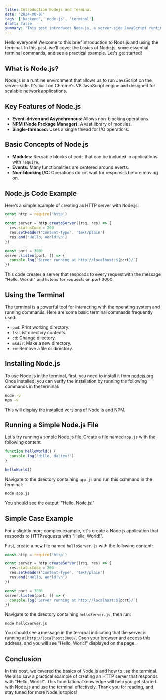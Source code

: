 ```yaml
---
title: Introduction Nodejs and Terminal
date: '2024-08-05'
tags: ['backend', 'node-js', 'terminal']
draft: false
summary: 'This post introduces Node.js, a server-side JavaScript runtime, covering its features, basic concepts, essential terminal commands, and practical examples like creating a simple HTTP server.'
---
```


Hello everyone! Welcome to this brief introduction to Node.js and using the terminal. In this post, we'll cover the basics of Node.js, some essential terminal commands, and see a practical example. Let's get started!

## What is Node.js?

Node.js is a runtime environment that allows us to run JavaScript on the server-side. It's built on Chrome's V8 JavaScript engine and designed for scalable network applications.

## Key Features of Node.js

- **Event-driven and Asynchronous:** Allows non-blocking operations.
- **NPM (Node Package Manager):** A vast library of modules.
- **Single-threaded:** Uses a single thread for I/O operations.

## Basic Concepts of Node.js

- **Modules:** Reusable blocks of code that can be included in applications with `require`.
- **Events:** Many functionalities are centered around events.
- **Non-blocking I/O:** Operations do not wait for responses before moving on.

## Node.js Code Example

Here’s a simple example of creating an HTTP server with Node.js:

```javascript
const http = require('http')

const server = http.createServer((req, res) => {
  res.statusCode = 200
  res.setHeader('Content-Type', 'text/plain')
  res.end('Hello, World!\n')
})

const port = 3000
server.listen(port, () => {
  console.log(`Server running at http://localhost:${port}/`)
})
```

This code creates a server that responds to every request with the message "Hello, World!" and listens for requests on port 3000.

## Using the Terminal

The terminal is a powerful tool for interacting with the operating system and running commands. Here are some basic terminal commands frequently used:

- `pwd`: Print working directory.
- `ls`: List directory contents.
- `cd`: Change directory.
- `mkdir`: Make a new directory.
- `rm`: Remove a file or directory.

## Installing Node.js

To use Node.js in the terminal, first, you need to install it from [nodejs.org](https://nodejs.org/). Once installed, you can verify the installation by running the following commands in the terminal:

```bash
node -v
npm -v
```

This will display the installed versions of Node.js and NPM.

## Running a Simple Node.js File

Let's try running a simple Node.js file. Create a file named `app.js` with the following content:

```javascript
function helloWorld() {
  console.log('Hello, Haltev!')
}

helloWorld()
```

Navigate to the directory containing `app.js` and run this command in the terminal:

```bash
node app.js
```

You should see the output: "Hello, Node.js!"

## Simple Case Example

For a slightly more complex example, let's create a Node.js application that responds to HTTP requests with "Hello, World!".

First, create a new file named `helloServer.js` with the following content:

```javascript
const http = require('http')

const server = http.createServer((req, res) => {
  res.statusCode = 200
  res.setHeader('Content-Type', 'text/plain')
  res.end('Hello, World!\n')
})

const port = 3000
server.listen(port, () => {
  console.log(`Server running at http://localhost:${port}/`)
})
```

Navigate to the directory containing `helloServer.js`, then run:

```bash
node helloServer.js
```

You should see a message in the terminal indicating that the server is running at `http://localhost:3000/`. Open your browser and access this address, and you will see "Hello, World!" displayed on the page.

## Conclusion

In this post, we covered the basics of Node.js and how to use the terminal. We also saw a practical example of creating an HTTP server that responds with "Hello, World!". This foundational knowledge will help you get started with Node.js and use the terminal effectively. Thank you for reading, and stay tuned for more Node.js topics!
